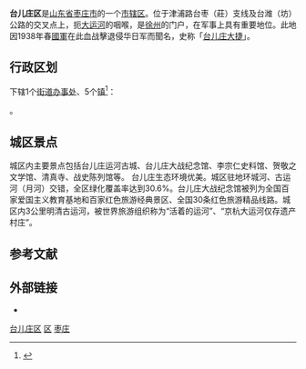 {{noteTA|zh-hans:台儿庄;zh-hant:台兒莊}}
{{Infobox China County
| county = 台儿庄区
| usedname = 
| nameorigin = 
| Photo = 台儿庄古城19.jpg
| Photoname = 台兒莊古城
| map = ChinaZaozhuangTaierzhuang.png
| Pinyin = Táierzhuāng Qū
| Belong = [[山东省|山东省]][[枣庄市|枣庄市]]
| Types = [[市辖区|市辖区]]
| admincode = 
| founded = 
| seat = 
| officerTitle = 
| officer = 
| officerTitle2 = 
| officer2 = 
| division = 1个[[街道|街道]]、5个[[镇|镇]]
| town = 5
| township = 
| subdistrict = 1
| dialect = 
| post code = 277400
| phone code = 632
| coordinate = 
| area = 538.5
| area land = 
| area water = 
| census yr = 2006
| pop = 30.16万人
| density =  
| GDP = 
| GDP_as_of = 
| GDPPC = 
| carlicense = 
| web = www.tez.gov.cn
| web_title = 
}}

'''台儿庄区'''是[[山东省|山东省]][[枣庄市|枣庄市]]的一个[[市辖区|市辖区]]。位于津浦路台枣（莊）支线及台潍（坊）公路的交叉点上，扼[[大运河|大运河]]的咽喉，是[[徐州|徐州]]的门户，在军事上具有重要地位。此地因1938年春[[國民革命軍|國軍]]在此血战擊退侵华日军而聞名，史称「[[台儿庄大捷|台儿庄大捷]]」。

== 行政区划 ==
{{PAGENAMEBASE}}下辖1个[[街道办事处|街道办事处]]、5个[[行政建制镇|镇]]<ref>{{PRC admin/ref sgc|37/04/05}}</ref>：

{{PRC admin/children|37/04/05}}。

==城区景点==
城区内主要景点包括台儿庄运河古城、台儿庄大战纪念馆、李宗仁史料馆、贺敬之文学馆、清真寺、战史陈列馆等。
台儿庄生态环境优美。城区驻地环城河、古运河（月河）交错，全区绿化覆盖率达到30.6%。台儿庄大战纪念馆被列为全国百家爱国主义教育基地和百家红色旅游经典景区、全国30条红色旅游精品线路。城区内3公里明清古运河，被世界旅游组织称为“活着的运河”、“京杭大运河仅存遗产村庄”。

== 参考文献 ==
{{reflist}}

== 外部链接 ==
* {{Official website|http://www.tez.gov.cn/|name=枣庄市台儿庄区人民政府}}

{{Shandong-stub}}
{{台儿庄区行政区划}}
{{枣庄市行政区划}}
{{山东行政区划}}

[[Category:台儿庄区|]]
[[Category:枣庄区市|区]]
[[Category:山东市辖区|枣庄]]